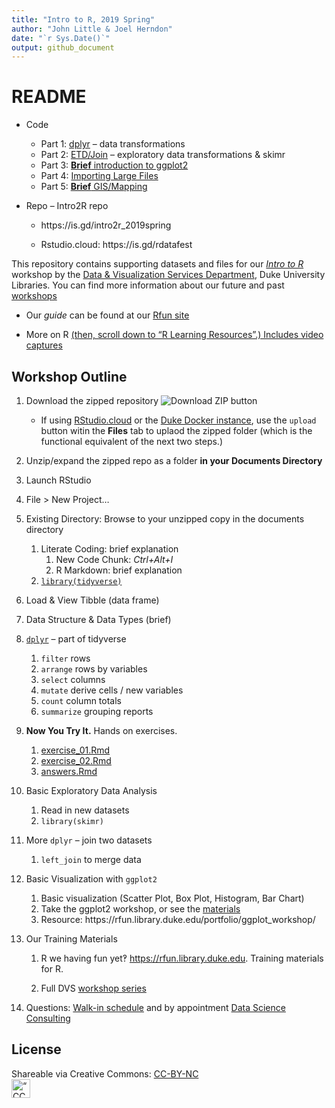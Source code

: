 ```yaml
---
title: "Intro to R, 2019 Spring"
author: "John Little & Joel Herndon"
date: "`r Sys.Date()`"
output: github_document
---
```

<!-- Edit the README.Rmd.  Readme.md is auto genererated --> 

README
======

- Code

    - Part 1: [dplyr](01_dplyr.Rmd) -- data transformations
    - Part 2: [ETD/Join](02_join-skim-eda.Rmd) -- exploratory data transformations & skimr
    - Part 3: [**Brief** introduction to ggplot2](https://intro2r.library.duke.edu/visualization.html)
    - Part 4: [Importing Large Files](large_data.Rmd)
    - Part 5: [**Brief** GIS/Mapping](https://intro2r.library.duke.edu/gis.html)
    
- Repo -- Intro2R repo 

    - https://is.gd/intro2r_2019spring
    
    - Rstudio.cloud:   https://is.gd/rdatafest

This repository contains supporting datasets and files for our [*Intro to R*](https://intro2r.library.duke.edu/) workshop by the [Data & Visualization Services Department](http://library.duke.edu/data), Duke University Libraries. You can find more information about our future and past [workshops](http://library.duke.edu/data/news)

-   Our *guide* can be found at our [Rfun site](https://intro2r.library.duke.edu/)

- More on R [(then, scroll down to "R Learning Resources".) Includes video captures](https://library.duke.edu/data/guides)

Workshop Outline
-------

1. Download the zipped repository ![Download ZIP button](images/clone.png "Download ZIP button")

    - If using [RStudio.cloud](https://rstudio.cloud/) or the [Duke Docker instance](https://vm-manage.oit.duke.edu/containers/rstudio), use the `upload` button witin the **Files** tab to uplaod the zipped folder (which is the functional equivalent of the next two steps.)
    
1. Unzip/expand the zipped repo as a folder **in your Documents Directory**
1. Launch RStudio
1. File > New Project...
1. Existing Directory:  Browse to your unzipped copy in the documents directory

    1.  Literate Coding: brief explanation
        1.  New Code Chunk: *Ctrl+Alt+I*
        2.  R Markdown: brief explanation
    1.  [`library(tidyverse)`](https://tidyverse.org)

2.  Load & View Tibble (data frame)

3.  Data Structure & Data Types (brief)

4.  [`dplyr`](http://dplyr.tidyverse.org/) -- part of tidyverse

    1.  `filter` rows
    2.  `arrange` rows by variables
    3.  `select` columns
    4.  `mutate` derive cells / new variables
    5.  `count` column totals
    6.  `summarize` grouping reports

5.  **Now You Try It.** Hands on exercises.

    1.  [exercise\_01.Rmd](exercise_01.Rmd)
    2.  [exercise\_02.Rmd](exercise_02.Rmd)
    3.  [answers.Rmd](answers.Rmd)

5.  Basic Exploratory Data Analysis

    1. Read in new datasets
    1. `library(skimr)`

5.  More `dplyr` -- join two datasets

    1. `left_join` to merge data


7.  Basic Visualization with `ggplot2` 

    1. Basic visualization (Scatter Plot, Box Plot, Histogram, Bar Chart)
    1. Take the ggplot2 workshop, or see the [materials](https://github.com/amzoss/ggplot2-S19b)
    1. Resource:  https://rfun.library.duke.edu/portfolio/ggplot_workshop/



9.  Our Training Materials

    1.  R we having fun yet‽ <https://rfun.library.duke.edu>.  Training materials for R.
        
    2.  Full DVS [workshop series](https://library.duke.edu/data/news/past-workshops)

10. Questions: [Walk-in schedule](https://library.duke.edu/data/about/schedule) and by appointment [Data Science Consulting](https://library.duke.edu/data/about)

License
-------

Shareable via Creative Commons: [CC-BY-NC](https://creativecommons.org/licenses/by-nc/4.0/)<br> !["CC BY-NC"](images/by-nc.png){height=30px}
